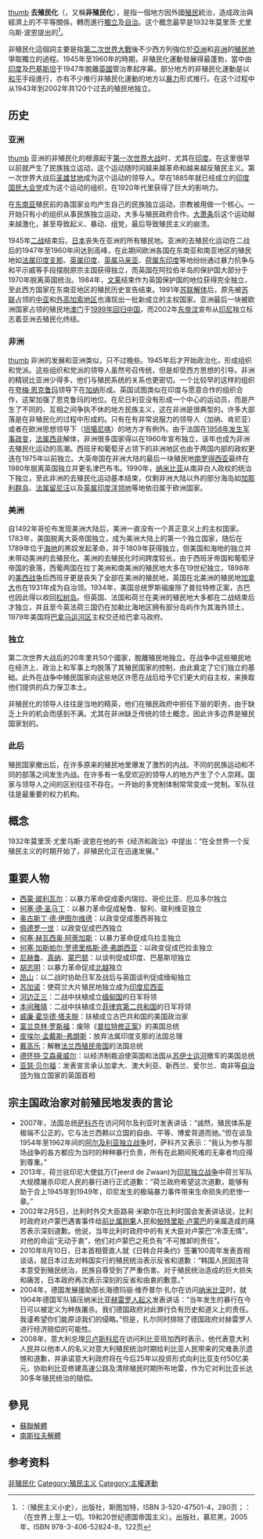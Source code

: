 [[文件:Colonialism_in_1945_updated_legend.png|thumb]]
'''去殖民化'''（{{lang-en|decolonization}}，又稱'''非殖民化'''），是指一個地方因外國[[殖民|殖民]]統治，造成政治與經濟上的不平等關係，轉而進行[[獨立|獨立]]及[[自治|自治]]。这个概念最早是1932年莫里茨·尤里乌斯·波恩提出的<ref>{{lang|de|Wolfgang Reinhard}}：''{{lang|de|Kleine Geschichte des Kolonialismus}}''（殖民主义小史），{{lang|de|Kröner}}出版社，斯图加特，ISBN 3-520-47501-4，280页；{{lang|de|Dirk van Laak}}：''{{lang|de|Über alles in der Welt. Deutscher Imperialismus im 19. und 20. Jahrhundert}}''（在世界上至上一切。19和20世纪德国帝国主义）。{{lang|de|C. H. Beck}}出版社，慕尼黑，2005年，ISBN 978-3-406-52824-8，122页</ref>。

非殖民化這個詞主要是指[[第二次世界大戰|第二次世界大戰]]後不少西方列強位於[[亞洲|亞洲]]和[[非洲|非洲]]的[[殖民地|殖民地]]爭取獨立的過程。1945年至1960年的時期，非殖民化運動發展得最蓬勃，當中由[[印度|印度]]及[[巴基斯坦|巴基斯坦]]于1947年脫離[[英國|英國]]管治牽起序幕。部分地方的非殖民化運動是以[[和平|和平]]手段進行，亦有不少推行非殖民化運動的地方以[[暴力|暴力]]形式推行。在这个过程中从1943年到2002年共120个过去的殖民地独立。

== 历史 ==
=== 亚洲 ===
[[文件:Asia1899.JPG|thumb]]
亚洲的非殖民化的根源起于[[第一次世界大战|第一次世界大战]]时，尤其在[[印度|印度]]。在这里很早以前就产生了民族独立运动，这个运动随时间越来越革命和越来越反殖民主义。第一次世界大战后[[圣雄甘地|圣雄甘地]]成为这个运动的领导人。早在1885年就已经成立的[[印度国民大会党|印度国民大会党]]成为这个运动的组织，在1920年代里获得了巨大的影响力。

在[[东南亚|东南亚]]殖民前的各国家业均产生自己的民族独立运动，宗教被用做一个核心。一开始只有小的组织从事民族独立运动，大多与殖民政府合作。[[大萧条|大萧条]]后这个运动越来越激化，甚至导致起义、暴动、组党，最后导致殖民主义的崩溃。

1945年[[二战|二战]]结束后，[[日本|日本]]丧失在亚洲的所有殖民地。亚洲的去殖民化运动在二战后的1947年至1960年间达到高峰，在此期间欧洲各国在东南亚和南亚地区的殖民地如[[法属印度支那|法属印度支那]]、[[英属印度|英属印度]]、[[英属马来亚|英属马来亚]]、[[荷属东印度|荷属东印度]]等地纷纷通过暴力抗争与和平示威等手段摆脱原宗主国获得独立，而英国在阿拉伯半岛的保护国大部分于1970年脱离英国统治。1984年，[[文莱|文莱]]结束作为英国保护国的地位获得完全独立，至此西方国家在东南亚地区的殖民历史宣告结束。1991年[[苏联解体|苏联解体]]后，原先被[[苏联|苏联]]占领的[[中亚|中亚]]和[[外高加索|外高加索地区]]也涌现出一批新成立的主权国家。亚洲最后一块被欧洲国家占领的殖民地[[澳門|澳门]]于[[澳門回歸|1999年回归中国]]，而2002年[[东帝汶|东帝汶]]宣布从[[印尼|印尼]]独立标志着亚洲去殖民化终结。

=== 非洲 ===
[[文件:African_nations_order_of_independence_1950-1993.gif|thumb]]
非洲的发展和亚洲类似，只不过晚些。1945年后才开始政治化，形成组织和党派。这些组织和党派的领导人虽然号召传统，但是却受西方思想的引导。非洲的精锐比亚洲少得多，他们与殖民系统的关系也更密切。一个比较早的这样的组织在[[夸梅·恩克鲁玛|夸梅·恩克鲁玛]]领导下在[[加纳|加纳]]形成。英国试图类似在印度与愿意合作的组织合作，这架加强了恩克鲁玛的地位。在尼日利亚没有形成一个中心的运动员，而是产生了不同的、互相之间争执不休的地方民族主义，这在非洲是很典型的。许多大部落是在非殖民化的过程中形成的。只有在有非常说服力的领导人（加纳、肯尼亚）或者在欧洲思想领导下（[[坦噶尼喀|坦噶尼喀]]）的地方才有例外。由于法国在[[1958年5月法國政變|1958年发生军事政变]]，[[法属西非|法属西非]]解体，非洲很多国家得以在1960年宣布独立，该年也成为非洲去殖民化运动的高潮。西班牙和葡萄牙占领下的非洲地区也由于两国内部的政权更迭在1975年以前独立。大英帝国在非洲大陆的最后一块殖民地[[南罗得西亚|南罗得西亚]]最终在1980年脱离英国独立并更名津巴布韦。1990年，[[纳米比亚|纳米比亚]]从南非白人政权的统治下独立，至此非洲的去殖民化运动基本结束，仅剩非洲大陆以外的部分海岛如[[加那利群岛|加那利群岛]]、[[法属留尼汪|法属留尼汪]]以及[[英属印度洋领地|英属印度洋领地]]等地依旧属于欧洲国家。

=== 美洲 ===
自1492年哥伦布发现美洲大陆后，美洲一直没有一个真正意义上的主权国家。1783年，美国脱离大英帝国独立，成为美洲大陆上的第一个独立国家，随后在1789年位于[[海地|海地]]的黑奴发起革命，并于1809年获得独立，但美国和海地的独立并未带动美洲的去殖民化。美洲的去殖民化时间跨度较长，由于西班牙帝国和葡萄牙帝国的衰落，西葡两国在拉丁美洲和南美洲的殖民地大多在19世纪独立，1898年的[[美西战争|美西战争]]后西班牙更是丧失了全部在美洲的殖民地，英国在北美洲的殖民地[[加拿大|加拿大]]也在1931年成为自治领。1934年，美国总统罗斯福废除了普拉特修正案，古巴也因此得以收回[[松树岛|松树岛]]。但英国、法国和荷兰在美洲的殖民地大多都在二战结束后才独立，并且至今英法荷三国仍在加勒比海地区拥有部分岛屿作为其海外领土，1979年美国将[[巴拿马运河区|巴拿马运河区]]主权交还给巴拿马政府。

=== 独立 ===
第二次世界大战后的20年里共50个國家，脫離殖民地独立。在战争中这些殖民地在经济上、政治上和军事上均脱落了其殖民国家的控制，由此奠定了它们独立的基础。此外在战争中殖民国家向这些地区许愿在战后给予它们更大的自主权，来换取他们提供的兵力保卫本土。

非殖民化的领导人往往是当地的精英，他们在殖民政府中担任下层的职务，由于缺乏上升的机会而感到不满。尤其在非洲缺乏传统的领土概念，因此许多边界是殖民国家划的。

=== 此后 ===
殖民国家撤出后，在许多原来的殖民地里爆发了激烈的内战。不同的民族运动和不同的部落之间发生内战。在许多有一名受欢迎的领导人的地方产生了个人崇拜。国家与领导人之间的区别往往不存在。一开始的多党制体制常常变成一党制。军队往往是最重要的权力机构。<!-- 而且这些军队的军官，往往贪污盛行不受约束。-->

== 概念 ==
1932年莫里茨·尤里乌斯·波恩在他的书《经济和政治》中提出：“在全世界一个反殖民主义的时期开始了，非殖民化正在迅速发展。”

== 重要人物 ==
* [[西蒙·玻利瓦尔|西蒙·玻利瓦尔]]：以暴力革命促成委内瑞拉、哥伦比亚、厄瓜多尔独立
* [[何塞·德·圣马丁|何塞·德·圣马丁]]：以暴力革命促成秘鲁、智利、玻利维亚独立
* [[奥古斯丁·德·伊图尔维德|奥古斯丁·德·伊图尔维德]]：以政变促成墨西哥独立
* [[佩德罗一世_(巴西)|佩德罗一世]]：以政变促成巴西独立
* [[何塞·赫瓦西奥·阿蒂加斯|何塞·赫瓦西奥·阿蒂加斯]]：以暴力革命促成乌拉圭独立
* [[何塞·加斯帕尔·罗德里格斯·德·弗朗西亚|何塞·加斯帕尔·罗德里格斯·德·弗朗西亚]]：以政变促成巴拉圭独立
* [[尼赫鲁|尼赫鲁]]、[[真纳|真纳]]、[[第一代緬甸的蒙巴頓伯爵路易·蒙巴頓|蒙巴顿]]：以谈判促成印度、巴基斯坦独立
* [[胡志明|胡志明]]：以暴力革命促成[[越南民主共和国|北越]]独立
* [[昂山|昂山]]：以二战时协助日军及战后与英国谈判促成缅甸独立
* [[苏加诺|苏加诺]]：使荷兰大片殖民地独立成为[[印度尼西亚|印度尼西亚]]
* [[河边正三|河边正三]]：二战中扶植成立[[缅甸国|缅甸国]]的日军将领
* [[本间雅晴|本间雅晴]]：二战中扶植成立[[菲律宾第二共和国|菲律宾第二共和国]]的日军将领
* [[威廉·霍华德·塔夫脱|威廉·霍华德·塔夫脱]]：扶植成立古巴共和国的美国政治家
* [[富兰克林·罗斯福|富兰克林·罗斯福]]：废除《[[普拉特修正案|普拉特修正案]]》的美国总统
* [[皮埃尔·孟戴斯-弗朗斯|皮埃尔·孟戴斯-弗朗斯]]：放弃法属印度支那的法国总理
* [[戴高乐|戴高乐]]：解散[[法兰西殖民帝国|法兰西殖民帝国]]的法国总统
* [[德怀特·艾森豪威尔|德怀特·艾森豪威尔]]：以经济制裁迫使英国和法国从[[苏伊士运河|苏伊士运河]]撤军的美国总统
* [[亚瑟·贝尔福|亚瑟·贝尔福]]：发表宣言承认加拿大、澳大利亚、新西兰、爱尔兰、南非等[[自治领|自治领]]为独立国家的英国首相

== 宗主国政治家对前殖民地发表的言论 ==
* 2007年，法国总统[[萨科齐|萨科齐]]在访问阿尔及利亚时发表讲话：“诚然，殖民体系是极端不公正的，它与法兰西赖以立国的自由、平等、博爱背道而驰。”但在谈及1954年至1962年间的[[阿尔及利亚独立战争|阿尔及利亚独立战争]]时，萨科齐又表示：“我认为参与那场战争的各方都应为当时的种种暴行负责，所有在此期间死难的无辜者均应得到尊重。”
* 2013年，荷兰驻印尼大使兹万(Tjeerd de Zwaan)为[[印尼獨立戰爭|印尼独立战争]]中荷兰军队大规模屠杀印尼人民的暴行进行正式道歉：“荷兰政府希望这次道歉，能够有助于合上1945年到1949年，印尼发生的极端暴力事件带来生命损失的悲惨一章。”
* 2002年2月5日，比利时外交大臣路易·米歇尔在比利时国会发表讲话说，比利时政府对卢蒙巴遇害事件给[[刚果民主共和国|前比属刚果]]人民和[[帕特里斯·卢蒙巴|帕特里斯·卢蒙巴]]的亲属造成的痛苦表示深刻道歉。他说，当年比利时政府中的有关大臣对卢蒙巴“冷漠无情”，对他的命运“无动于衷”，他们对卢蒙巴之死负有“不可推卸的责任”。
* 2010年8月10日，日本首相菅直人就《日韩合并条约》签署100周年发表首相谈话，就日本过去对韩国实行的殖民统治表示反省和道歉：“韩国人民因违背本意受到殖民统治，民族自尊受到了严重伤害。对于殖民统治造成的巨大损失和痛苦，日本政府再次表示深刻的反省和由衷的歉意。”
* 2004年，德国发展援助部长海德玛丽·维乔普尔·扎尔在访问[[纳米比亚|纳米比亚]]时，就1904年德国军队镇压纳米比亚[[德属西南非洲|赫雷罗人起义]]发表讲话：“当年发生的暴行在今日可以被定义为种族屠杀。我们德国政府对此罪行负有历史和道义上的责任。我谨希望你们能原谅我们的侵略。”但是，扎尔同时排除了德国政府对赫雷罗人进行经济赔偿的可能性。
* 2008年，意大利总理[[贝卢斯科尼|贝卢斯科尼]]在访问利比亚班加西时表示，他代表意大利人民并以他本人的名义对意大利殖民统治时期给利比亚人民带来的灾难表示遗憾和道歉，并承诺意大利政府将在今后25年以投资形式向利比亚支付50亿美元，协助利比亚修建高速公路及清除殖民时期所布地雷，作为它对利比亚长达30多年殖民统治的赔偿。

== 參見 ==
*[[蘇聯解體|蘇聯解體]]
*[[南斯拉夫解體|南斯拉夫解體]]

== 参考资料 ==
<references />

[[Category:非殖民化|]]
[[Category:殖民主义|Category:殖民主义]]
[[Category:主權運動|Category:主權運動]]